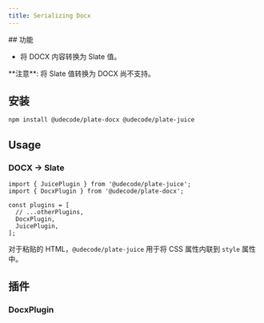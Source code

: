 ```yaml
---
title: Serializing Docx
---
```


<ComponentPreview name="docx-demo" />

<PackageInfo>
## 功能

- 将 DOCX 内容转换为 Slate 值。

<Callout className="my-4">
  **注意**: 将 Slate 值转换为 DOCX 尚不支持。
</Callout>

</PackageInfo>

## 安装

```bash
npm install @udecode/plate-docx @udecode/plate-juice
```

## Usage

### DOCX -> Slate

```tsx
import { JuicePlugin } from '@udecode/plate-juice';
import { DocxPlugin } from '@udecode/plate-docx';

const plugins = [
  // ...otherPlugins,
  DocxPlugin,
  JuicePlugin,
];
```
对于粘贴的 HTML，`@udecode/plate-juice` 用于将 CSS 属性内联到 `style` 属性中。

## 插件

### DocxPlugin
